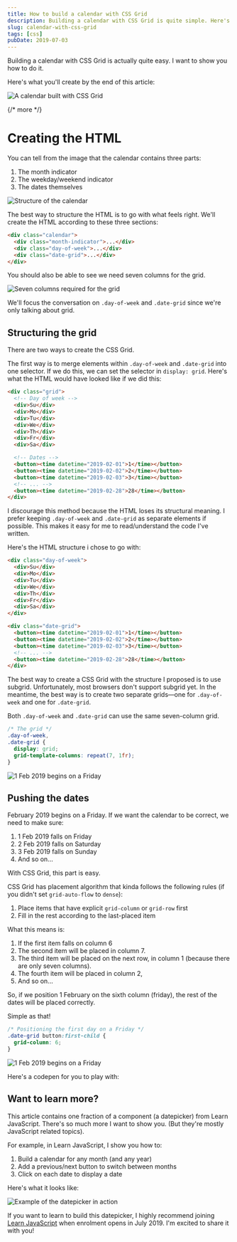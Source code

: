 ```yaml
---
title: How to build a calendar with CSS Grid
description: Building a calendar with CSS Grid is quite simple. Here's how to do it.
slug: calendar-with-css-grid
tags: [css]
pubDate: 2019-07-03
---
```


Building a calendar with CSS Grid is actually quite easy. I want to show you how to do it.

Here's what you'll create by the end of this article:

<Image
  src='/images/2019/calendar-css-grid/calendar-fixed.png'
  alt='A calendar built with CSS Grid'
/>

{/* more */}

# Creating the HTML

You can tell from the image that the calendar contains three parts:

1. The month indicator
2. The weekday/weekend indicator
3. The dates themselves

<Image
  src='/images/2019/calendar-css-grid/structure.png'
  alt='Structure of the calendar'
/>

The best way to structure the HTML is to go with what feels right. We'll create the HTML according to these three sections:

```html
<div class="calendar">
  <div class="month-indicator">...</div>
  <div class="day-of-week">...</div>
  <div class="date-grid">...</div>
</div>
```

You should also be able to see we need seven columns for the grid.

<Image
  src='/images/2019/calendar-css-grid/seven-columns.png'
  alt='Seven columns required for the grid'
/>

We'll focus the conversation on `.day-of-week` and `.date-grid` since we're only talking about grid.

## Structuring the grid

There are two ways to create the CSS Grid.

The first way is to merge elements within `.day-of-week` and `.date-grid` into one selector. If we do this, we can set the selector in `display: grid`. Here's what the HTML would have looked like if we did this:

```html
<div class="grid">
  <!-- Day of week -->
  <div>Su</div>
  <div>Mo</div>
  <div>Tu</div>
  <div>We</div>
  <div>Th</div>
  <div>Fr</div>
  <div>Sa</div>

  <!-- Dates -->
  <button><time datetime="2019-02-01">1</time></button>
  <button><time datetime="2019-02-02">2</time></button>
  <button><time datetime="2019-02-03">3</time></button>
  <!-- ... -->
  <button><time datetime="2019-02-28">28</time></button>
</div>
```

I discourage this method because the HTML loses its structural meaning. I prefer keeping `.day-of-week` and `.date-grid` as separate elements if possible. This makes it easy for me to read/understand the code I've written.

Here's the HTML structure i chose to go with:

```html
<div class="day-of-week">
  <div>Su</div>
  <div>Mo</div>
  <div>Tu</div>
  <div>We</div>
  <div>Th</div>
  <div>Fr</div>
  <div>Sa</div>
</div>

<div class="date-grid">
  <button><time datetime="2019-02-01">1</time></button>
  <button><time datetime="2019-02-02">2</time></button>
  <button><time datetime="2019-02-03">3</time></button>
  <!-- ... -->
  <button><time datetime="2019-02-28">28</time></button>
</div>
```

The best way to create a CSS Grid with the structure I proposed is to use subgrid. Unfortunately, most browsers don't support subgrid yet. In the meantime, the best way is to create two separate grids—one for `.day-of-week` and one for `.date-grid`.

Both `.day-of-week` and `.date-grid` can use the same seven-column grid.

```css
/* The grid */
.day-of-week,
.date-grid {
  display: grid;
  grid-template-columns: repeat(7, 1fr);
}
```

<Image
  src='/images/2019/calendar-css-grid/calendar-grid.png'
  alt='1 Feb 2019 begins on a Friday'
/>

## Pushing the dates

February 2019 begins on a Friday. If we want the calendar to be correct, we need to make sure:

1. 1 Feb 2019 falls on Friday
2. 2 Feb 2019 falls on Saturday
3. 3 Feb 2019 falls on Sunday
4. And so on...

With CSS Grid, this part is easy.

CSS Grid has placement algorithm that kinda follows the following rules (if you didn't set `grid-auto-flow` to `dense`):

1. Place items that have explicit `grid-column` or `grid-row` first
2. Fill in the rest according to the last-placed item

What this means is:

1. If the first item falls on column 6
2. The second item will be placed in column 7.
3. The third item will be placed on the next row, in column 1 (because there are only seven columns).
4. The fourth item will be placed in column 2,
5. And so on...

So, if we position 1 February on the sixth column (friday), the rest of the dates will be placed correctly.

Simple as that!

```css
/* Positioning the first day on a Friday */
.date-grid button:first-child {
  grid-column: 6;
}
```

<Image
  src='/images/2019/calendar-css-grid/calendar-fixed.png'
  alt='1 Feb 2019 begins on a Friday'
/>

Here's a codepen for you to play with:

<Codepen hash='xNpKwp' height='581' title='Building a Calendar with CSS Grid' />

## Want to learn more?

This article contains one fraction of a component (a datepicker) from Learn JavaScript. There's so much more I want to show you. (But they're mostly JavaScript related topics).

For example, in Learn JavaScript, I show you how to:

1. Build a calendar for any month (and any year)
2. Add a previous/next button to switch between months
3. Click on each date to display a date

Here's what it looks like:

<Image
  src='/images/2019/calendar-css-grid/datepicker.gif'
  alt='Example of the datepicker in action'
/>

If you want to learn to build this datepicker, I highly recommend joining [Learn JavaScript][1] when enrolment opens in July 2019. I'm excited to share it with you!

[1]: https://learnjavascript.today 'Learn JavaScript'
